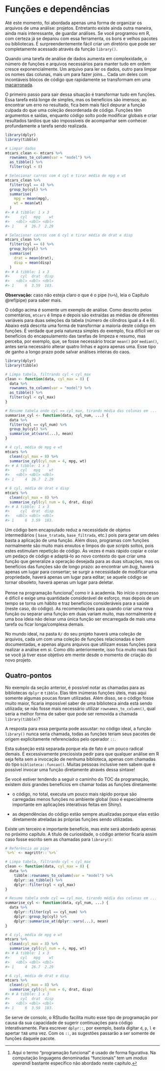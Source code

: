 # Funções e dependências {#funcoes-deps}

Até este momento, foi abordada apenas uma forma de organizar os arquivos de uma
análise: projetos. Entretanto existe ainda outra maneira, ainda mais
interessante, de guardar análises. Se você programou em R, com certeza já se
deparou com essa ferramenta, os bons e velhos pacotes ou bibliotecas. É
surpreendentemente fácil criar um diretório que pode ser completamente acessado
através da função `library()`.

Quando uma tarefa de análise de dados aumenta em complexidade, o número de
funções e arquivos necessários para manter tudo em ordem cresce
exponencialmente. Um arquivo para ler os dados, outro para limpar os nomes das
colunas, mais um para fazer joins... Cada um deles com incontáveis blocos de
código que rapidamente se transformam em uma
[macarronada](https://pt.wikipedia.org/wiki/C%C3%B3digo_espaguete).

O primeiro passo para sair dessa situação é transformar tudo em funções. Essa
tarefa está longe de simples, mas os benefícios são imensos; ao encontrar um
erro no resultado, fica bem mais fácil depurar a função culpada do que uma
coleção desordenada de código. Funções têm argumentos e saídas, enquanto código
solto pode modificar globais e criar resultados tardios que são impossíveis de
acompanhar sem conhecer profundamente a tarefa sendo realizada.

```r
library(dplyr)
library(tibble)

# Limpar dados
mtcars_clean <- mtcars %>%
  rownames_to_column(var = "model") %>%
  as_tibble() %>%
  filter(cyl < 8)

# Selecionar carros com 4 cyl e tirar média de mpg e wt
mtcars_clean %>%
  filter(cyl == 4) %>%
  group_by(cyl) %>%
  summarise(
    mpg = mean(mpg),
    wt = mean(wt)
  )
#> # A tibble: 1 x 3
#>     cyl   mpg    wt
#>   <dbl> <dbl> <dbl>
#> 1     4  26.7  2.29

# Selecionar carros com 6 cyl e tirar média de drat e disp
mtcars_clean %>%
  filter(cyl == 6) %>%
  group_by(cyl) %>%
  summarise(
    drat = mean(drat),
    disp = mean(disp)
  )
#> # A tibble: 1 x 3
#>     cyl  drat  disp
#>   <dbl> <dbl> <dbl>
#> 1     6  3.59  183.
```

**Observação:** caso não esteja claro o que é o pipe (`%>%`), leia o Capítulo
\@ref(pipe) para saber mais.

O código acima é somente um exemplo de análise. Como descrito pelos comentários,
`mtcars` é limpa e depois são extraídas as médias de diferentes variáveis para
duas seleções da tabela (número de cilindros igual a 4 e 6). Abaixo está
descrita uma forma de transformar a maioria deste código em funções. É verdade
que pela natureza simples do exemplo, fica difícil ver os benefícios do
encapsulamento das tarefas de limpeza e resumo, mas perceba, por exemplo, que,
se fosse necessário trocar `mean()` por `median()`, antes seria necessário
alterar quatro linhas e agora apenas uma. Esse tipo de ganho a longo prazo pode
salvar análises inteiras do caos.

```r
library(dplyr)
library(tibble)

# Limpa tabela, filtrando cyl < cyl_max
clean <- function(data, cyl_max = 8) {
  data %>%
  rownames_to_column(var = "model") %>%
  as_tibble() %>%
  filter(cyl < cyl_max)
}

# Resume tabela onde cyl == cyl_max, tirando média das colunas em ...
summarise_cyl <- function(data, cyl_num, ...) {
  data %>%
  filter(cyl == cyl_num) %>%
  group_by(cyl) %>%
  summarise_at(vars(...), mean)
}

# 4 cyl, média de mpg e wt
mtcars %>%
  clean(cyl_max = 8) %>%
  summarise_cyl(cyl_num = 4, mpg, wt)
#> # A tibble: 1 x 3
#>     cyl   mpg    wt
#>   <dbl> <dbl> <dbl>
#> 1     4  26.7  2.29

# 6 cyl, média de drat e disp
mtcars %>%
  clean(cyl_max = 8) %>%
  summarise_cyl(cyl_num = 6, drat, disp)
#> # A tibble: 1 x 3
#>     cyl  drat  disp
#>   <dbl> <dbl> <dbl>
#> 1     6  3.59  183.
```

Um código bem encapsulado reduz a necessidade de objetos intermediários (
`base_tratada`, `base_filtrada`, etc.) pois para gerar um deles basta a
aplicação de uma função. Além disso, programas com funções normalmente são muito
mais enxutos e limpos do que *scripts* soltos, pois estes estimulam repetição de
código. Às vezes é mais rápido copiar e colar um pedaço de código e adaptá-lo ao
novo contexto do que criar uma função que generalize a operação desejada para as
duas situações, mas os benefícios das funções são de longo prazo: ao encontrar
um *bug*, haverá apenas um lugar para consertar; se surgir a necessidade de
modificar uma propriedade, haverá apenas um lugar para editar; se aquele código
se tornar obsoleto, haverá apenas um lugar para deletar.

Pense na programação funcional[^3] como ir à academia. No início o processo é
difícil e exige uma quantidade considerável de esforço, mas depois de um tempo
se torna um hábito e traz benefícios consideráveis para a saúde (neste caso, do
código). As recomendações para quando criar uma nova função ou separar uma
função em duas variam muito, mas normalmente é uma boa ideia não deixar uma
única função ser encarregada de mais uma tarefa ou ficar longa/complexa demais.

[^3]: Aqui o termo "programação funcional" é usado de forma figurativa. Na
computação linguagens denominadas "funcionais" tem um *modus operandi* bastante
específico não abordado neste capítulo.

No mundo ideal, na pasta `R/` do seu projeto haverá uma coleção de arquivos,
cada um com uma coleção de funções relacionadas e bem documentadas, e apenas
alguns arquivos que utilizam essas funções para realizar a análise em si. Como
dito anteriormente, isso fica muito mais fácil se você já tiver esse objetivo em
mente desde o momento de criação do novo projeto.

## Quatro-pontos

No exemplo da seção anterior, é possível notar as chamadas para as bibliotecas
`dplyr` e `tibble`. Elas têm inúmeras funções úteis, mas aqui somente algumas
poucas foram utilizadas. Além disso, se o código fosse muito maior, ficaria
impossível saber de uma biblioteca ainda está sendo utilizada; se não fosse mais
necessário utilizar `rownames_to_column()`, qual seria a melhor forma de saber
que pode ser removida a chamada `library(tibble)`?

A resposta para essa pergunta pode assustar: no código ideal, a função
`library()` nunca seria chamada, todas as funções teriam seus pacotes de origem
explicitamente referenciados pelo operador `::`.

Esta subseção está separada porque ela de fato é um pouco radical demais. É
excessivamente preciosista pedir para que qualquer análise em R seja feita sem
a invocação de nenhuma biblioteca, apenas com chamadas do tipo
`biblioteca::funcao()`. Muitas pessoas inclusive nem sabem que é possível
invocar uma função diretamente através dessa sintaxe!

Se você estiver tendendo a seguir o caminho do TOC da programação,
existem dois grandes benefícios em chamar todas as funções diretamente:

- o código, no total, executa um pouco mais rápido porque são carregadas menos
funções no ambiente global (isso é especialmente importante em aplicações
interativas feitas em Shiny).

- as dependências do código estão sempre atualizadas porque elas estão
diretamente atreladas às próprias funções sendo utilizadas.

Existe um terceiro e importante benefício, mas este será abordado apenas no
próximo capítulo. A título de curiosidade, o código anterior ficaria assim caso
fosse escrito sem as chamadas para `library()`:

```r
# Referência ao pipe
`%>%` <- magrittr::`%>%`

# Limpa tabela, filtrando cyl < cyl_max
clean <- function(data, cyl_max = 8) {
  data %>%
    tibble::rownames_to_column(var = "model") %>%
    dplyr::as_tibble() %>%
    dplyr::filter(cyl < cyl_max)
}

# Resume tabela onde cyl == cyl_max, tirando média das colunas em ...
summarise_cyl <- function(data, cyl_num, ...) {
  data %>%
    dplyr::filter(cyl == cyl_num) %>%
    dplyr::group_by(cyl) %>%
    dplyr::summarise_at(dplyr::vars(...), mean)
}

# 4 cyl, média de mpg e wt
mtcars %>%
  clean(cyl_max = 8) %>%
  summarise_cyl(cyl_num = 4, mpg, wt)
#> # A tibble: 1 x 3
#>     cyl   mpg    wt
#>   <dbl> <dbl> <dbl>
#> 1     4  26.7  2.29

# 6 cyl, média de drat e disp
mtcars %>%
  clean(cyl_max = 8) %>%
  summarise_cyl(cyl_num = 6, drat, disp)
#> # A tibble: 1 x 3
#>     cyl  drat  disp
#>   <dbl> <dbl> <dbl>
#> 1     6  3.59  183.
```

Se serve de consolo, o RStudio facilita muito esse tipo de programação por causa
da sua capacidade de sugerir continuações para código interativamente. Para
escrever `dplyr::`, por exemplo, basta digitar `d`, `p`, `l` e apertar `TAB` uma
vez. Com os `::`, as sugestões passarão a ser somente de funções daquele pacote.

